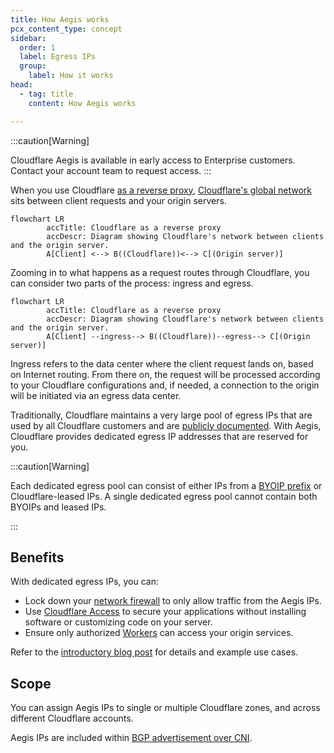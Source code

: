 ```yaml
---
title: How Aegis works
pcx_content_type: concept
sidebar:
  order: 1
  label: Egress IPs
  group:
    label: How it works
head:
  - tag: title
    content: How Aegis works

---
```


:::caution[Warning]

Cloudflare Aegis is available in early access to Enterprise customers. Contact your account team to request access.
:::

When you use Cloudflare [as a reverse proxy](/fundamentals/concepts/how-cloudflare-works/#how-cloudflare-works-as-a-reverse-proxy), [Cloudflare's global network](https://www.cloudflare.com/network/) sits between client requests and your origin servers.

```mermaid
flowchart LR
        accTitle: Cloudflare as a reverse proxy
        accDescr: Diagram showing Cloudflare's network between clients and the origin server.
        A[Client] <--> B((Cloudflare))<--> C[(Origin server)]
```

Zooming in to what happens as a request routes through Cloudflare, you can consider two parts of the process: ingress and egress.

```mermaid
flowchart LR
        accTitle: Cloudflare as a reverse proxy
        accDescr: Diagram showing Cloudflare's network between clients and the origin server.
        A[Client] --ingress--> B((Cloudflare))--egress--> C[(Origin server)]
```

Ingress refers to the data center where the client request lands on, based on Internet routing. From there on, the request will be processed according to your Cloudflare configurations and, if needed, a connection to the origin will be initiated via an egress data center.

Traditionally, Cloudflare maintains a very large pool of egress IPs that are used by all Cloudflare customers and are [publicly documented](https://www.cloudflare.com/ips/). With Aegis, Cloudflare provides dedicated egress IP addresses that are reserved for you.

:::caution[Warning]

Each dedicated egress pool can consist of either IPs from a [BYOIP prefix](/byoip/) or Cloudflare-leased IPs. A single dedicated egress pool cannot contain both BYOIPs and leased IPs.

:::

## Benefits

With dedicated egress IPs, you can:

* Lock down your [network firewall](/aegis/configuration-options/network-firewall/) to only allow traffic from the Aegis IPs.
* Use [Cloudflare Access](/aegis/configuration-options/access-cni/) to secure your applications without installing software or customizing code on your server.
* Ensure only authorized [Workers](/aegis/configuration-options/workers/) can access your origin services.

Refer to the [introductory blog post](https://blog.cloudflare.com/cloudflare-aegis/) for details and example use cases.

## Scope

You can assign Aegis IPs to single or multiple Cloudflare zones, and across different Cloudflare accounts.

Aegis IPs are included within [BGP advertisement over CNI](/network-interconnect/classic-cni/set-up/configure-bgp-bfd/).
